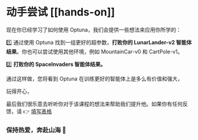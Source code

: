 # 动手尝试 [[hands-on]]

现在你已经学习了如何使用 Optuna，我们会提供一些想法来应用你所学的：

1️⃣ 通过使用 Optuna 找到一组更好的超参数，**打败你的 LunarLander-v2 智能体结果**。你也可以尝试使用其他环境，例如 MountainCar-v0 和 CartPole-v1。

2️⃣ **打败你的 SpaceInvaders 智能体结果。**

通过这样做，您将看到 Optuna 在训练更好的智能体上是多么有价值和强大，

玩得开心，

最后我们很乐意去听听你对于该课程的想法来帮助我们提升他。如果你有任何反馈，请 👉 [填写表格](https://forms.gle/BzKXWzLAGZESGNaE9)

### 保持热爱，奔赴山海 🤗